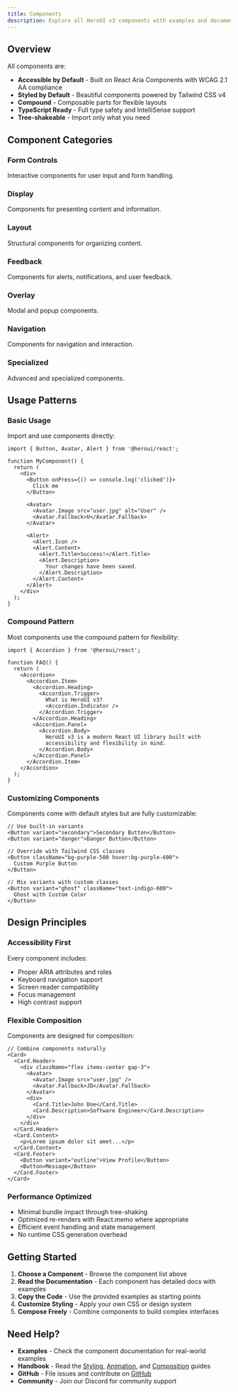 ```yaml
---
title: Components
description: Explore all HeroUI v3 components with examples and documentation
---
```


## Overview

All components are:

- **Accessible by Default** - Built on React Aria Components with WCAG 2.1 AA compliance
- **Styled by Default** - Beautiful components powered by Tailwind CSS v4
- **Compound** - Composable parts for flexible layouts
- **TypeScript Ready** - Full type safety and IntelliSense support
- **Tree-shakeable** - Import only what you need

## Component Categories

### Form Controls

Interactive components for user input and form handling.

<ComponentGrid>
  <ComponentCard
    name="Button"
    description="Clickable button with variants and loading states"
    href="/docs/components/button"
  />
  <ComponentCard
    name="Checkbox"
    description="Checkbox input with compound structure"
    href="/docs/components/checkbox"
  />
  <ComponentCard
    name="Radio"
    description="Radio button groups for single selection"
    href="/docs/components/radio"
  />
  <ComponentCard
    name="Switch"
    description="Toggle switch for boolean values"
    href="/docs/components/switch"
  />
  <ComponentCard
    name="Text Field"
    description="Text input with label and validation"
    href="/docs/components/text-field"
  />
  <ComponentCard
    name="Slider"
    description="Range slider for numeric input"
    href="/docs/components/slider"
  />
</ComponentGrid>

### Display

Components for presenting content and information.

<ComponentGrid>
  <ComponentCard
    name="Avatar"
    description="User profile images with fallback support"
    href="/docs/components/avatar"
  />
  <ComponentCard
    name="Chip"
    description="Small informational badges and tags"
    href="/docs/components/chip"
  />
  <ComponentCard
    name="Spinner"
    description="Loading indicators with multiple variants"
    href="/docs/components/spinner"
  />
  <ComponentCard
    name="Text"
    description="Typography component for text content"
    href="/docs/components/text"
  />
</ComponentGrid>

### Layout

Structural components for organizing content.

<ComponentGrid>
  <ComponentCard
    name="Card"
    description="Flexible content container with header and footer"
    href="/docs/components/card"
  />
  <ComponentCard
    name="Accordion"
    description="Collapsible content sections"
    href="/docs/components/accordion"
  />
  <ComponentCard
    name="Tabs"
    description="Tabbed interface for content organization"
    href="/docs/components/tabs"
  />
</ComponentGrid>

### Feedback

Components for alerts, notifications, and user feedback.

<ComponentGrid>
  <ComponentCard
    name="Alert"
    description="Alert messages with variants and actions"
    href="/docs/components/alert"
  />
  <ComponentCard
    name="Tooltip"
    description="Contextual hover information"
    href="/docs/components/tooltip"
  />
</ComponentGrid>

### Overlay

Modal and popup components.

<ComponentGrid>
  <ComponentCard
    name="Popover"
    description="Floating content containers"
    href="/docs/components/popover"
  />
</ComponentGrid>

### Navigation

Components for navigation and interaction.

<ComponentGrid>
  <ComponentCard
    name="Link"
    description="Styled anchor links with variants"
    href="/docs/components/link"
  />
  <ComponentCard
    name="Listbox"
    description="Selectable list of options"
    href="/docs/components/listbox"
  />
</ComponentGrid>

### Specialized

Advanced and specialized components.

<ComponentGrid>
  <ComponentCard
    name="Calendar"
    description="Date selection and calendar interface"
    href="/docs/components/calendar"
  />
  <ComponentCard
    name="Form"
    description="Form container with validation support"
    href="/docs/components/form"
  />
  <ComponentCard
    name="Input OTP"
    description="One-time password input component"
    href="/docs/components/input-otp"
  />
</ComponentGrid>

## Usage Patterns

### Basic Usage

Import and use components directly:

```tsx
import { Button, Avatar, Alert } from '@heroui/react';

function MyComponent() {
  return (
    <div>
      <Button onPress={() => console.log('clicked')}>
        Click me
      </Button>
      
      <Avatar>
        <Avatar.Image src="user.jpg" alt="User" />
        <Avatar.Fallback>U</Avatar.Fallback>
      </Avatar>
      
      <Alert>
        <Alert.Icon />
        <Alert.Content>
          <Alert.Title>Success!</Alert.Title>
          <Alert.Description>
            Your changes have been saved.
          </Alert.Description>
        </Alert.Content>
      </Alert>
    </div>
  );
}
```

### Compound Pattern

Most components use the compound pattern for flexibility:

```tsx
import { Accordion } from '@heroui/react';

function FAQ() {
  return (
    <Accordion>
      <Accordion.Item>
        <Accordion.Heading>
          <Accordion.Trigger>
            What is HeroUI v3?
            <Accordion.Indicator />
          </Accordion.Trigger>
        </Accordion.Heading>
        <Accordion.Panel>
          <Accordion.Body>
            HeroUI v3 is a modern React UI library built with 
            accessibility and flexibility in mind.
          </Accordion.Body>
        </Accordion.Panel>
      </Accordion.Item>
    </Accordion>
  );
}
```

### Customizing Components

Components come with default styles but are fully customizable:

```tsx
// Use built-in variants
<Button variant="secondary">Secondary Button</Button>
<Button variant="danger">Danger Button</Button>

// Override with Tailwind CSS classes
<Button className="bg-purple-500 hover:bg-purple-600">
  Custom Purple Button
</Button>

// Mix variants with custom classes
<Button variant="ghost" className="text-indigo-600">
  Ghost with Custom Color
</Button>
```

## Design Principles

### Accessibility First

Every component includes:

- Proper ARIA attributes and roles
- Keyboard navigation support
- Screen reader compatibility
- Focus management
- High contrast support

### Flexible Composition

Components are designed for composition:

```tsx
// Combine components naturally
<Card>
  <Card.Header>
    <div className="flex items-center gap-3">
      <Avatar>
        <Avatar.Image src="user.jpg" />
        <Avatar.Fallback>JD</Avatar.Fallback>
      </Avatar>
      <div>
        <Card.Title>John Doe</Card.Title>
        <Card.Description>Software Engineer</Card.Description>
      </div>
    </div>
  </Card.Header>
  <Card.Content>
    <p>Lorem ipsum dolor sit amet...</p>
  </Card.Content>
  <Card.Footer>
    <Button variant="outline">View Profile</Button>
    <Button>Message</Button>
  </Card.Footer>
</Card>
```

### Performance Optimized

- Minimal bundle impact through tree-shaking
- Optimized re-renders with React.memo where appropriate
- Efficient event handling and state management
- No runtime CSS generation overhead

## Getting Started

1. **Choose a Component** - Browse the component list above
2. **Read the Documentation** - Each component has detailed docs with examples
3. **Copy the Code** - Use the provided examples as starting points
4. **Customize Styling** - Apply your own CSS or design system
5. **Compose Freely** - Combine components to build complex interfaces

## Need Help?

- **Examples** - Check the component documentation for real-world examples
- **Handbook** - Read the [Styling](/docs/handbook/styling), [Animation](/docs/handbook/animation), and [Composition](/docs/handbook/composition) guides
- **GitHub** - File issues and contribute on [GitHub](https://github.com/heroui/heroui-v3)
- **Community** - Join our Discord for community support